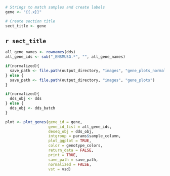 
```r

# Strings to match samples and create labels
gene <- "{{.x}}"

# Create section title
sect_title <- gene


```

## **`r sect_title`**
```r
all_gene_names <- rownames(dds)
all_gene_ids <- sub("_ENSMUSG.*", "", all_gene_names)

if(normalized){
  save_path <- file.path(output_directory, "images", "gene_plots_normalized")
} else {
  save_path <- file.path(output_directory, "images", "gene_plots")
}

if(normalized){
  dds_obj <- dds
} else {
  dds_obj <- dds_batch
}

plot <- plot_genes(gene_id = gene,
                   gene_id_list = all_gene_ids,
                   deseq_obj = dds_obj,
                   intgroup = params$sample_column,
                   plot_ggplot = TRUE,
                   color = genotype_colors,
                   return_data = FALSE,
                   print = TRUE,
                   save_path = save_path,
                   normalized = FALSE,
                   vst = vsd)
```
